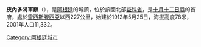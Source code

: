 {{Coord|27|19|S|61|17|W|display=title}}

'''皮內多將軍鎮'''（{{lang-es|General Pinedo}}），是[[阿根廷|阿根廷]]的城鎮，位於該國北部[[查科省|查科省]]，是[[十月十二日縣|十月十二日縣]]的首府，處於[[雷西斯滕西亞|雷西斯滕西亞]]以西227公里，始建於1912年5月25日，海拔高度78米，2001年人口11,332。

{{Argentina-geo-stub}}
[[Category:阿根廷城市|Category:阿根廷城市]]